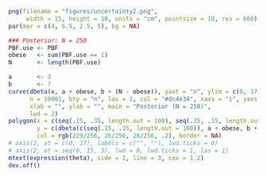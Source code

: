 
```r
png(filename = "figures/uncertainty2.png", 
     width = 15, height = 10, units = "cm", pointsize = 10, res = 600)
par(mar = c(4, 6.5, 2.5, 5), bg = NA)

### Posterior: N = 250
PBF.use <- PBF
obese   <- sum(PBF.use == 1)
N       <- length(PBF.use)

a       <- 3
b       <- 7
curve(dbeta(x, a + obese, b + (N - obese)), yaxt = "n", ylim = c(0, 17), xlim = c(.15, .35), 
      n = 10001, bty = "n", las = 1, col = "#dc4e34", xaxs = "i", yaxs = "i", 
      xlab = "", ylab = "", main = "Posterior (N = 250)", 
      lwd = 2)
polygon(x = c(seq(.15, .35, length.out = 100), seq(.35, .15, length.out = 100)), 
        y = c(dbeta(c(seq(.15, .35, length.out = 100)), a + obese, b + (N - obese)), rep(0, 100)), 
        col = rgb(229/256, 26/256, 26/256, .2), border = NA)
# axis(2, at = c(0, 17), labels = c("", ""), lwd.ticks = 0)
# axis(2, at = seq(0, 15, 5), lwd = 0, lwd.ticks = 1, las = 1)
mtext(expression(theta), side = 1, line = 3, cex = 1.2)
dev.off()
```
